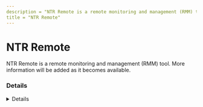 ```yaml
---
description = "NTR Remote is a remote monitoring and management (RMM) tool. More information will be added as it becomes available."
title = "NTR Remote"
---
```




# NTR Remote

NTR Remote is a remote monitoring and management (RMM) tool. More information will be added as it becomes available.

### Details
<Details author={""}
         category={""}
         created={""}
         website={""}
         lastModified={"2024-02-26"}
         privileges={""}
         free={ false }
         verification={ false }
/>

#### Installation Paths
<Card code={ ["NTRsupportPro_EN.exe"] }/>

#### Supported OS
<Badges color="warning" badges={ ["Windows"] }/>




### Forensic Artifacts




#### Network Artifacts
<EuiSpacer size="xl"/>
<NetworkArtifactsTable data={ [{"Description": "Known remote domains", "Domains": ["*.ntrsupport.com"], "Ports": []}] }/>




### Detections
- Detects potential network activity of NTR Remote RMM tool
  - [Sigma Rule](https://github.com/magicsword-io/LOLRMM/blob/main/detections/sigma/ntr_remote_network_sigma.yml)
- Detects potential processes activity of NTR Remote RMM tool
  - [Sigma Rule](https://github.com/magicsword-io/LOLRMM/blob/main/detections/sigma/ntr_remote_processes_sigma.yml)

### References
- [DOA as of 2024](DOA as of 2024)

